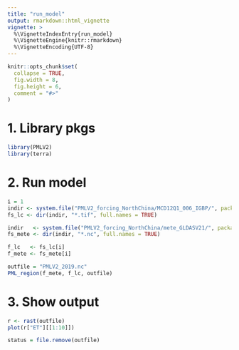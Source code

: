 ```yaml
---
title: "run_model"
output: rmarkdown::html_vignette
vignette: >
  %\VignetteIndexEntry{run_model}
  %\VignetteEngine{knitr::rmarkdown}
  %\VignetteEncoding{UTF-8}
---
```


```r
knitr::opts_chunk$set(
  collapse = TRUE,
  fig.width = 8, 
  fig.height = 6,
  comment = "#>"
)
```

# 1. Library pkgs
```r
library(PMLV2)
library(terra)
```

# 2. Run model
```r
i = 1
indir <- system.file("PMLV2_forcing_NorthChina/MCD12Q1_006_IGBP/", package = "PMLV2")
fs_lc <- dir(indir, "*.tif", full.names = TRUE)

indir   <- system.file("PMLV2_forcing_NorthChina/mete_GLDASV21/", package = "PMLV2")
fs_mete <- dir(indir, "*.nc", full.names = TRUE)

f_lc   <- fs_lc[i]
f_mete <- fs_mete[i]

outfile = "PMLV2_2019.nc"
PML_region(f_mete, f_lc, outfile)
```

# 3. Show output 
```r
r <- rast(outfile)
plot(r["ET"][[1:10]])
```

```r
status = file.remove(outfile)
```
